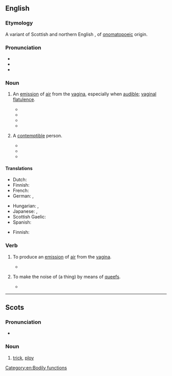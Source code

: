==English==

===Etymology===
A variant of Scottish and northern English {{m|en|quiff|t=a puff of wind}}, of [[onomatopoeic]] origin.

===Pronunciation===
* {{IPA|en|/kwiːf/}}
* {{rhymes|en|iːf|s=1}}
* {{audio|en|en-uk-queef.ogg|Audio (UK)}}

{{wikipedia|vaginal flatulence}}

===Noun===
{{en-noun}}

# {{lb|en|vulgar|slang}} An [[emission]] of [[air]] from the [[vagina]], especially when [[audible]]; [[vaginal flatulence]].
#: {{syn|en|cunt fart|fanny fart|pussy fart|vart}}
#* {{quote-book|en|year=2004|passage=Finally, I have only heard about it, but what about the '''queef'''? This is the vagina-fart. Is it truly possible?|author=Michael Ryan|title=The Dirtiest Toilet Humor Book Ever|publisher=iUniverse|year_published=2004|page=47}}
#* {{quote-song|en|year=2005|passage=We are the '''queef''' after a porn star breaks the gang bang record.|composer=[[w:Bloodhound Gang|The Bloodhound Gang]]|title=Pennsylvania}}
#* {{quote-book
|en
|date=2010-10-16
|title=Where a Dobdob Meets a Dikdik: A Word Lover's Guide to the Weirdest, Wackiest, and Wonkiest Lexical Gems
|first=Bill
|last=Casselman
|location=Avon
|publisher=Adams Media
|edition=Original
|isbn=9781440506369
|ol=24539105M
|page=192
|passage=A '''queef''' is not, of course, flatulence, so technically it is not a fart either. It is air, not waste gases produced by digestion, so often there is no attendant odor.
}}
#* {{seemoreCites|en}}
# {{lb|en|vulgar|slang}} A [[contemptible]] person.
#: {{syn|en|cunt}}
#* {{quote-av
|en
|date=2000-01-12
|episode={{w|World Wide Recorder Concert}}
|title={{w|South Park}}
|season=3
|number=17
|passage=''Tough Guy:'' Oh yeah? Well, you look like a bunch of '''queefs''' to me, huh?
}}
#* {{quote-newsgroup
|en
|date=2000-09-12
|author=D. G. Porter
|title=Re: OT: Bush Fucks Up with Mike On
|newsgroup=alt.tv.southpark
|id=39BE65CF.567C@pacbell.net
|passage=When you dumb-fucks repeat some right-wing loon's lie it only makes you look like a '''queef'''.
}}
#* {{seemoreCites|en}}

====Translations====
{{trans-top|an emission of air from the vagina}}
* Dutch: {{t|nl|schedewind}}
* Finnish: {{t+|fi|emätinpieru}}
* French: {{t+|fr|pet vaginal|m}}
* German: {{t|de|Mösenfurz|m}}, {{t|de|Fotzenfurz|m}}
{{trans-mid}}
* Hungarian: {{t|hu|puncifing}}, {{t|hu|pinafing}}
* Japanese: {{t|ja|膣ナラ|tr=chinara|sc=Jpan}}, {{t|ja|マン屁|tr=manpe|sc=Jpan}}
* Scottish Gaelic: {{t|gd|braim-fhaighein|m}}
* Spanish: {{t|es|pedo vaginal|m}}
{{trans-bottom}}

{{trans-top|contemptible person}}
* Finnish: {{t+|fi|mulkku}}
{{trans-mid}}
{{trans-bottom}}

===Verb===
{{en-verb}}

# {{lb|en|vulgar|intransitive|slang}} To produce an [[emission]] of [[air]] from the [[vagina]].
#* {{quote-song|en|title=Medicine Ball|artist=Eminem|album=Relapse|year=2009|passage=All my Westside bitches throw it up / Put a balloon inside your pussy, '''queef''', and blow it up}}
# {{lb|en|vulgar|transitive|slang}} To make the noise of (a thing) by means of [[#Noun|queef]]s.
#* {{quote-book|en|year=2002|passage=back to the movie where we find Kim, back at the gallery, so catatonic and sex-obsessed she'd sell Michaelangelo's ''David'' for $5 and '''queef''' the theme from ''Close Encounters'' for no extra charge.|author=Dennis Hensley|title=Screening Party|publisher=Alyson Publishing|year_published=2002|page=74}}

[[Category:en:Bodily functions]]

----

==Scots==

===Pronunciation===
* {{IPA|sco|/kwif/}}

===Noun===
{{sco-noun}}

# [[trick]], [[ploy]]